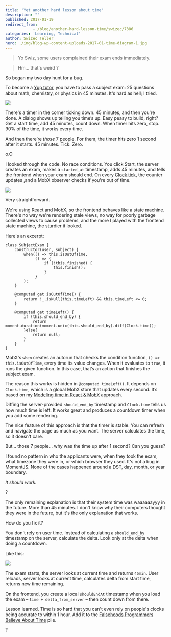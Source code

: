 ```yaml
---
title: 'Yet another hard lesson about time'
description: ""
published: 2017-01-19
redirect_from: 
            - /blog/another-hard-lesson-time/swizec/7386
categories: 'Learning, Technical'
author: Swizec Teller
hero: ./img/blog-wp-content-uploads-2017-01-time-diagram-1.jpg
---
```

> Yo Swiz, some users complained their exam ends immediately.



> Hm… that's weird ?



So began my two day hunt for a bug.



To become a [Yup tutor](https://www.yup.com/become-tutor), you have to pass a subject exam: 25 questions about math, chemistry, or physics in 45 minutes. It's hard as hell; I tried.



![](./img/blog-wp-content-uploads-2017-01-exam-timer.gif)



There's a timer in the corner ticking down. 45 minutes, and then you're done. A dialog shows up telling you time’s up. Easy peasy to build, right? Get a start time, add 45 minutes, count down. When timer hits zero, stop. 90% of the time, it works every time.



And then there’re _those_ 7 people. For them, the timer hits zero 1 second after it starts. 45 minutes. Tick. Zero.



o.O



I looked through the code. No race conditions. You click Start, the server creates an exam, makes a `started_at` timestamp, adds 45 minutes, and tells the frontend when your exam should end. On every [Clock tick](https://swizec.com/blog/modeling-time-react/swizec/7200), the counter updates ,and a MobX observer checks if you're out of time.



![](./img/blog-wp-content-uploads-2017-01-time-diagram-1.jpg)



Very straightforward.



We're using React and MobX, so the frontend behaves like a state machine. There's no way we're rendering stale views, no way for poorly garbage collected views to cause problems, and the more I played with the frontend state machine, the sturdier it looked.



Here's an excerpt:



```
class SubjectExam {
    constructor(user, subject) {
        when(() => this.isOutOfTime,
             () => {
                 if (!this.finished) {
                     this.finish();
                 }
             }
        );
    }
    
    @computed get isOutOfTime() {
        return !_.isNull(this.timeLeft) && this.timeLeft <= 0;
    }
    
    @computed get timeLeft() {
        if (this.should_end_by) {
            return moment.duration(moment.unix(this.should_end_by).diff(Clock.time));
        }else{
            return null;
        }
    }
}
```



MobX's `when` creates an autorun that checks the condition function, `() => this.isOutOfTime`, every time its value changes. When it evaluates to `true`, it runs the given function. In this case, that’s an action that finishes the subject exam.



The reason this works is hidden in `@computed timeLeft()`. It depends on `Clock.time`, which is a global MobX store that updates every second. It’s based on my [Modeling time in React & MobX](https://swizec.com/blog/modeling-time-react/swizec/7200) approach.



Diffing the server-provided `should_end_by` timestamp and `Clock.time` tells us how much time is left. It works great and produces a countdown timer when you add some rendering.



The nice feature of this approach is that the timer is stable. You can refresh and navigate the page as much as you want. The server calculates the time, so it doesn't care.



But… those 7 people… why was the time up after 1 second? Can you guess?



I found no pattern in who the applicants were, when they took the exam, what timezone they were in, or which browser they used. It's not a bug in MomentJS. None of the cases happened around a DST, day, month, or year boundary.



_It should work._



?



The only remaining explanation is that their system time was waaaaaayyy in the future. More than 45 minutes. I don't know why their computers thought they were in the future, but it's the only explanation that works.



How do you fix it?



You don't rely on user time. Instead of calculating a `should_end_by` timestamp on the server, calculate the delta. Look only at the delta when doing a countdown.



Like this:



![](./img/blog-wp-content-uploads-2017-01-time-diagram-2.jpg)



The exam starts, the server looks at current time and returns `45min`. User reloads, server looks at current time, calculates delta from start time, returns new time remaining.



On the frontend, you create a local `shouldEndAt` timestamp when you load the exam – `time + delta_from_server` – then count down from there.



Lesson learned. Time is so hard that you can't even rely on people's clocks being accurate to within 1 hour. Add it to the [Falsehoods Programmers Believe About Time](http://infiniteundo.com/post/25326999628/falsehoods-programmers-believe-about-time) pile.



?